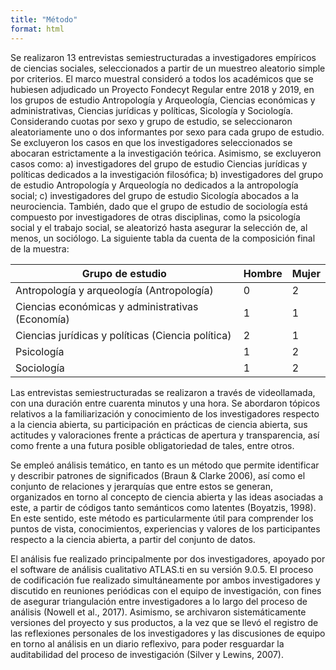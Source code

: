 ```yaml
---
title: "Método"
format: html
---
```


Se realizaron 13 entrevistas semiestructuradas a investigadores empíricos de ciencias sociales, seleccionados a partir de un muestreo aleatorio simple por criterios. El marco muestral consideró a todos los académicos que se hubiesen adjudicado un Proyecto Fondecyt Regular entre 2018 y 2019, en los grupos de estudio Antropología y Arqueología, Ciencias económicas y administrativas, Ciencias jurídicas y políticas, Sicología y Sociología. Considerando cuotas por sexo y grupo de estudio, se seleccionaron aleatoriamente uno o dos informantes por sexo para cada grupo de estudio. Se excluyeron los casos en que los investigadores seleccionados se abocaran estrictamente a la investigación teórica. Asimismo, se excluyeron casos como: a) investigadores del grupo de estudio Ciencias jurídicas y políticas dedicados a la investigación filosófica; b) investigadores del grupo de estudio Antropología y Arqueología no dedicados a la antropología social; c) investigadores del grupo de estudio Sicología abocados a la neurociencia. También, dado que el grupo de estudio de sociología está compuesto por investigadores de otras disciplinas, como la psicología social y el trabajo social, se aleatorizó hasta asegurar la selección de, al menos, un sociólogo. La siguiente tabla da cuenta de la composición final de la muestra:

|Grupo de estudio | Hombre | Mujer |
|----|---|----|
|Antropología y arqueología (Antropología) | 0 |2
|Ciencias económicas y administrativas (Economía) | 1 | 1
|Ciencias jurídicas y políticas (Ciencia política) | 2 |1
|Psicología |1| 2
|Sociología |1| 2

Las entrevistas semiestructuradas se realizaron a través de videollamada, con una duración entre cuarenta minutos y una hora. Se abordaron tópicos relativos a la familiarización y conocimiento de los investigadores respecto a la ciencia abierta, su participación en prácticas de ciencia abierta, sus actitudes y valoraciones frente a prácticas de apertura y transparencia, así como frente a una futura posible obligatoriedad de tales, entre otros. 

Se empleó análisis temático, en tanto es un método que permite identificar y describir patrones de significados (Braun & Clarke 2006), así como el conjunto de relaciones y jerarquías que entre estos se generan, organizados en torno al concepto de ciencia abierta y las ideas asociadas a este, a partir de códigos tanto semánticos como latentes (Boyatzis, 1998). En este sentido, este método es particularmente útil para comprender los puntos de vista, conocimientos, experiencias y valores de los participantes respecto a la ciencia abierta, a partir del conjunto de datos. 

El análisis fue realizado principalmente por dos investigadores, apoyado por el software de análisis cualitativo ATLAS.ti en su versión 9.0.5. El proceso de codificación fue realizado simultáneamente por ambos investigadores y discutido en reuniones periódicas con el equipo de investigación, con fines de asegurar triangulación entre investigadores a lo largo del proceso de análisis (Nowell et al., 2017). Asimismo, se archivaron sistemáticamente versiones del proyecto y sus productos, a la vez que se llevó el registro de las reflexiones personales de los investigadores y las discusiones de equipo en torno al análisis en un diario reflexivo, para poder resguardar la auditabilidad del proceso de investigación (Silver y Lewins, 2007).  
